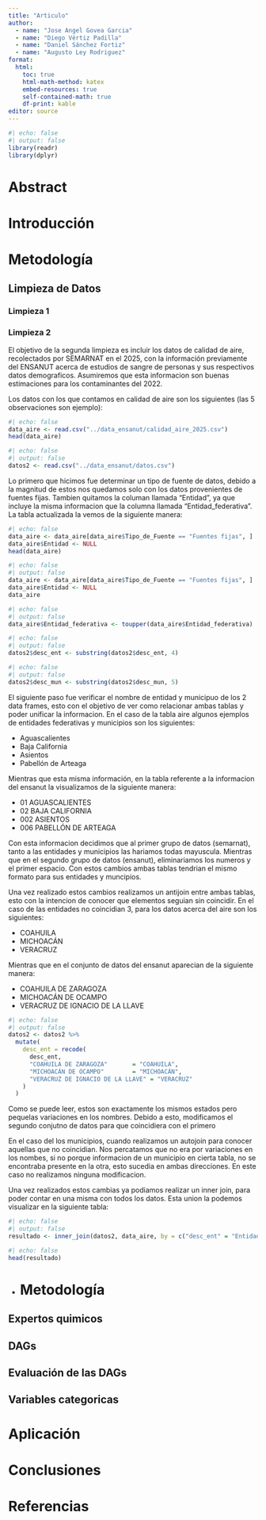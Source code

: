 ```yaml
---
title: "Articulo"
author: 
  - name: "Jose Angel Govea Garcia"
  - name: "Diego Vértiz Padilla"
  - name: "Daniel Sánchez Fortiz"
  - name: "Augusto Ley Rodriguez"
format:
  html:
    toc: true
    html-math-method: katex
    embed-resources: true
    self-contained-math: true
    df-print: kable
editor: source
---
```


```r
#| echo: false
#| output: false
library(readr)
library(dplyr)
```

# Abstract

# Introducción

# Metodología

## Limpieza de Datos

### Limpieza 1

### Limpieza 2

El objetivo de la segunda limpieza es incluir los datos de calidad de aire, recolectados por SEMARNAT en el 2025, con la información previamente del ENSANUT acerca de estudios de sangre de personas y sus respectivos datos demograficos. Asumiremos que esta informacion son buenas estimaciones para los contaminantes del 2022. 

Los datos con los que contamos en calidad de aire son los siguientes (las 5 observaciones son ejemplo):
```r
#| echo: false
data_aire <- read.csv("../data_ensanut/calidad_aire_2025.csv")
head(data_aire)
```

```r
#| echo: false
#| output: false
datos2 <- read.csv("../data_ensanut/datos.csv")
```

Lo primero que hicimos fue determinar un tipo de fuente de datos, debido a la magnitud de estos nos quedamos solo con los datos provenientes de fuentes fijas. Tambien quitamos la columan llamada "Entidad", ya que incluye la misma informacion que la columna llamada "Entidad_federativa". La tabla actualizada la vemos de la siguiente manera:
```r
#| echo: false
data_aire <- data_aire[data_aire$Tipo_de_Fuente == "Fuentes fijas", ]
data_aire$Entidad <- NULL
head(data_aire)
```

```r
#| echo: false
#| output: false
data_aire <- data_aire[data_aire$Tipo_de_Fuente == "Fuentes fijas", ]
data_aire$Entidad <- NULL
data_aire
```

```r
#| echo: false
#| output: false
data_aire$Entidad_federativa <- toupper(data_aire$Entidad_federativa)
```

```r
#| echo: false
#| output: false
datos2$desc_ent <- substring(datos2$desc_ent, 4)
```

```r
#| echo: false
#| output: false
datos2$desc_mun <- substring(datos2$desc_mun, 5)
```

El siguiente paso fue verificar el nombre de entidad y municipuo de los 2 data frames, esto con el objetivo de ver como relacionar ambas tablas y poder unificar la informacion. En el caso de la tabla aire algunos ejemplos de entidades federativas y municipios son los siguientes:

 - Aguascalientes
 - Baja California
 - Asientos
 - Pabellón de Arteaga
 
 Mientras que esta misma información, en la tabla referente a la informacion del ensanut la visualizamos de la siguiente manera:
 
- 01 AGUASCALIENTES
- 02 BAJA CALIFORNIA
- 002 ASIENTOS
- 006 PABELLÓN DE ARTEAGA

Con esta informacion decidimos que al primer grupo de datos (semarnat), tanto a las entidades y municipios las hariamos todas mayuscula. Mientras que en el segundo grupo de datos (ensanut), eliminariamos los numeros y el primer espacio. Con estos cambios ambas tablas tendrian el mismo formato para sus entidades y muncipios.

Una vez realizado estos cambios realizamos un antijoin entre ambas tablas, esto con la intencion de conocer que elementos seguian sin coincidir. En el caso de las entidades no coincidian 3, para los datos acerca del aire son los siguientes:

- COAHUILA				
- MICHOACÁN				
- VERACRUZ

Mientras que en el conjunto de datos del ensanut aparecian de la siguiente manera:

- COAHUILA DE ZARAGOZA				
- MICHOACÁN DE OCAMPO				
- VERACRUZ DE IGNACIO DE LA LLAVE	

```r
#| echo: false
#| output: false
datos2 <- datos2 %>%
  mutate(
    desc_ent = recode(
      desc_ent,
      "COAHUILA DE ZARAGOZA"       = "COAHUILA",
      "MICHOACÁN DE OCAMPO"        = "MICHOACÁN",
      "VERACRUZ DE IGNACIO DE LA LLAVE" = "VERACRUZ"
    )
  )
```

Como se puede leer, estos son exactamente los mismos estados pero pequelas variaciones en los nombres. Debido a esto, modificamos el segundo conjutno de datos para que coincidiera con el primero

En el caso del los municipios, cuando realizamos un autojoin para conocer aquellas que no coincidian. Nos percatamos que no era por variaciones en los nombes, si no porque informacion de un municipio en cierta tabla, no se encontraba presente en la otra, esto sucedia en ambas direcciones. En este caso no realizamos ninguna modificacion. 

Una vez realizados estos cambias ya podiamos realizar un inner join, para poder contar en una misma con todos los datos. Esta union la podemos visualizar en la siguiente tabla: 
```r
#| echo: false
#| output: false
resultado <- inner_join(datos2, data_aire, by = c("desc_ent" = "Entidad_federativa", "desc_mun" = "Municipio"))
```

```r
#| echo: false
head(resultado)
```
- 
# Metodología

## Expertos quimicos

## DAGs

## Evaluación de las DAGs

## Variables categoricas 

# Aplicación

# Conclusiones

# Referencias


